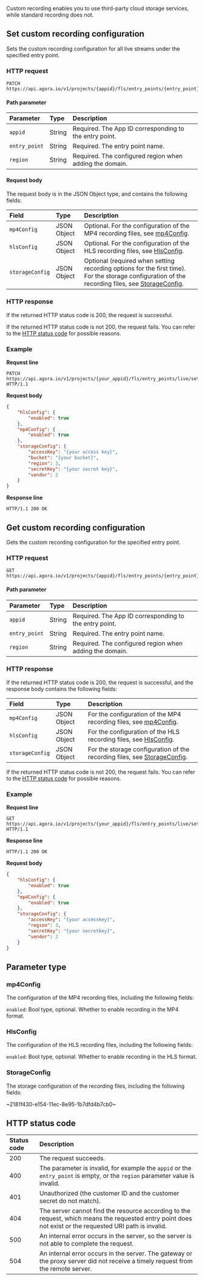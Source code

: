 
<div class="alert note">Custom recording enables you to use third-party cloud storage services, while standard recording does not.</div>

## Set custom recording configuration

Sets the custom recording configuration for all live streams under the specified entry point.

### HTTP request

```http
PATCH https://api.agora.io/v1/projects/{appid}/fls/entry_points/{entry_point}/settings/record/custom/regions/{region}
```

#### Path parameter

| Parameter | Type | Description |
|:------|:------|:------|
| `appid` | String | Required. The App ID corresponding to the entry point. |
| `entry_point` | String | Required. The entry point name. |
| `region` | String | Required. The configured region when adding the domain. |


#### Request body

The request body is in the JSON Object type, and contains the following fields:

| Field | Type | Description |
|:------|:------|:------|
| `mp4Config` | JSON Object | Optional. For the configuration of the MP4 recording files, see [mp4Config](#mp4config). |
| `hlsConfig` | JSON Object | Optional. For the configuration of the HLS recording files, see [HlsConfig](#hlsconfig). |
| `storageConfig` | JSON Object | Optional (required when setting recording options for the first time). For the storage configuration of the recording files, see [StorageConfig](#storageconfig). |


### HTTP response

If the returned HTTP status code is 200, the request is successful.

If the returned HTTP status code is not 200, the request fails. You can refer to the [HTTP status code](#http-code) for possible reasons.

### Example

**Request line**

```http
PATCH https://api.agora.io/v1/projects/{your_appid}/fls/entry_points/live/settings/record/custom/regions/cn HTTP/1.1
```

**Request body**

```json
{
    "hlsConfig": {
        "enabled": true
    },
    "mp4Config": {
        "enabled": true
    },
    "storageConfig": {
        "accessKey": "{your access key}",
        "bucket": "{your bucket}",
        "region": 3,
        "secretKey": "{your secret key}",
        "vendor": 2
    }
}
```

**Response line**

```http
HTTP/1.1 200 OK
```

## Get custom recording configuration

Gets the custom recording configuration for the specified entry point.

### HTTP request

```http
GET https://api.agora.io/v1/projects/{appid}/fls/entry_points/{entry_point}/settings/record/custom/regions/{region}
```

#### Path parameter

| Parameter | Type | Description |
|:------|:------|:------|
| `appid` | String | Required. The App ID corresponding to the entry point. |
| `entry_point` | String | Required. The entry point name. |
| `region` | String | Required. The configured region when adding the domain. |

### HTTP response

If the returned HTTP status code is 200, the request is successful, and the response body contains the following fields:

| Field | Type | Description |
|:------|:------|:------|
| `mp4Config` | JSON Object | For the configuration of the MP4 recording files, see [mp4Config](#mp4config). |
| `hlsConfig` | JSON Object | For the configuration of the HLS recording files, see [HlsConfig](#hlsconfig). |
| `storageConfig` | JSON Object | For the storage configuration of the recording files, see [StorageConfig](#storageconfig). |


If the returned HTTP status code is not 200, the request fails. You can refer to the [HTTP status code](#http-code) for possible reasons.

### Example

**Request line**

```http
GET https://api.agora.io/v1/projects/{your_appid}/fls/entry_points/live/settings/record/custom/regions/cn HTTP/1.1
```

**Response line**

```http
HTTP/1.1 200 OK
```

**Request body**

```json
{
    "hlsConfig": {
        "enabled": true
    },
    "mp4Config": {
        "enabled": true
    },
    "storageConfig": {
        "accessKey": "{your accesskey}",
        "region": 3,
        "secretKey": "{your secretkey}",
        "vendor": 2
    }
}
```

## Parameter type

### mp4Config

The configuration of the MP4 recording files, including the following fields:

`enabled`: Bool type, optional. Whether to enable recording in the MP4 format.

### HlsConfig

The configuration of the HLS recording files, including the following fields:

`enabled`: Bool type, optional. Whether to enable recording in the HLS format.

### StorageConfig

The storage configuration of the recording files, including the following fields:

~2181f430-e154-11ec-8e95-1b7dfd4b7cb0~

<a name="http-code"></a>

## HTTP status code

| Status code | Description |
| :----- | :----------------------------------------------------------- |
| 200 | The request succeeds. |
| 400 | The parameter is invalid, for example the `appid` or the `entry_point` is empty, or the `region` parameter value is invalid. |
| 401 | Unauthorized (the customer ID and the customer secret do not match). |
| 404 | The server cannot find the resource according to the request, which means the requested entry point does not exist or the requested URI path is invalid. |
| 500 | An internal error occurs in the server, so the server is not able to complete the request. |
| 504 | An internal error occurs in the server. The gateway or the proxy server did not receive a timely request from the remote server. |
